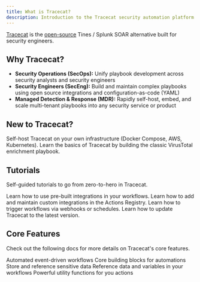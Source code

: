 ```yaml
---
title: What is Tracecat?
description: Introduction to the Tracecat security automation platform.
---
```


[Tracecat](https://tracecat.com) is the [open-source](https://github.com/TracecatHQ/tracecat) Tines / Splunk SOAR alternative built for security engineers.

## Why Tracecat?

- **Security Operations (SecOps):** Unify playbook development across security analysts and security engineers
- **Security Engineers (SecEng):** Build and maintain complex playbooks using open source integrations and configuration-as-code (YAML)
- **Managed Detection & Response (MDR):** Rapidly self-host, embed, and scale multi-tenant playbooks into any security service or product

## New to Tracecat?

<CardGroup cols={2}>
  <Card title="Install" icon="server" href="/self-hosting/introduction">
    Self-host Tracecat on your own infrastructure (Docker Compose, AWS, Kubernetes).
  </Card>
  <Card title="15-Minute Quickstart" icon="rocket" href="/installation/introduction">
    Learn the basics of Tracecat by building the classic VirusTotal enrichment playbook.
  </Card>
</CardGroup>


## Tutorials

Self-guided tutorials to go from zero-to-hero in Tracecat.

<CardGroup cols={2}>
  <Card title="Actions Registry" icon="shapes" href="/tutorials/actions-registry">
    Learn how to use pre-built integrations in your workflows.
  </Card>
  <Card title="Custom Integrations" icon="file-code" href="/tutorials/custom-integrations">
    Learn how to add and maintain custom integrations in the Actions Registry.
  </Card>
  <Card title="Triggers" icon="circle-play" href="/tutorials/triggers">
    Learn how to trigger workflows via webhooks or schedules.
  </Card>
  <Card title="Updating" icon="spinner" href="/tutorials/updating">
    Learn how to update Tracecat to the latest version.
  </Card>
</CardGroup>

## Core Features

Check out the following docs for more details on Tracecat's core features.

<CardGroup cols={2}>
  <Card title="Workflows" icon="diagram-project" href="/platform/workflows">
    Automated event-driven workflows
  </Card>
  <Card title="Actions" icon="square-plus" href="/platform/actions">
    Core building blocks for automations
  </Card>
  <Card title="Secrets" icon="key" href="/platform/secrets">
    Store and reference sensitive data
  </Card>
  <Card title="Expressions" icon="brackets-curly" href="/platform/expressions">
    Reference data and variables in your workflows
  </Card>
  <Card title="Functions" icon="percent" href="/platform/functions">
    Powerful utility functions for you actions
  </Card>
</CardGroup>
